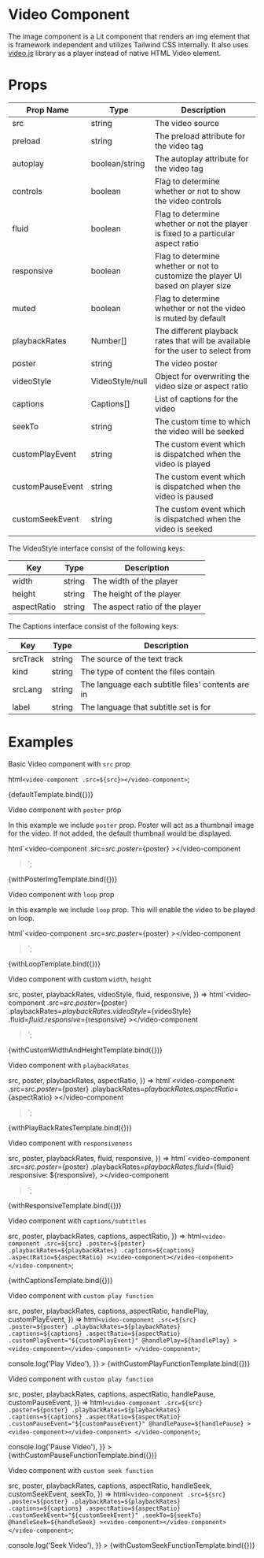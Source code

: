 
# Video Component

The image component is a Lit component that renders an img element that is framework independent and utilizes Tailwind CSS internally. It also uses [video.js](https://videojs.com/) library as a player instead of native HTML Video element.

# Props

| Prop Name        | Type            | Description                                                                       |
| ---------------- | --------------- | --------------------------------------------------------------------------------- |
| src              | string          | The video source                                                                  |
| preload          | string          | The preload attribute for the video tag                                           |
| autoplay         | boolean/string  | The autoplay attribute for the video tag                                          |
| controls         | boolean         | Flag to determine whether or not to show the video controls                       |
| fluid            | boolean         | Flag to determine whether or not the player is fixed to a particular aspect ratio |
| responsive       | boolean         | Flag to determine whether or not to customize the player UI based on player size  |
| muted            | boolean         | Flag to determine whether or not the video is muted by default                    |
| playbackRates    | Number[]        | The different playback rates that will be available for the user to select from   |
| poster           | string          | The video poster                                                                  |
| videoStyle       | VideoStyle/null | Object for overwriting the video size or aspect ratio                             |
| captions         | Captions[]      | List of captions for the video                                                    |
| seekTo           | string          | The custom time to which the video will be seeked                                 |
| customPlayEvent  | string          | The custom event which is dispatched when the video is played                     |
| customPauseEvent | string          | The custom event which is dispatched when the video is paused                     |
| customSeekEvent  | string          | The custom event which is dispatched when the video is seeked                     |

The VideoStyle interface consist of the following keys:

| Key         | Type   | Description                    |
| ----------- | ------ | ------------------------------ |
| width       | string | The width of the player        |
| height      | string | The height of the player       |
| aspectRatio | string | The aspect ratio of the player |

The Captions interface consist of the following keys:

| Key      | Type   | Description                                       |
| -------- | ------ | ------------------------------------------------- |
| srcTrack | string | The source of the text track                      |
| kind     | string | The type of content the files contain             |
| srcLang  | string | The language each subtitle files' contents are in |
| label    | string | The language that subtitle set is for             |

# Examples

<Meta title="Components/Videos" />

Basic Video component with `src` prop

  html`<video-component .src=${src}></video-component>`;

<Canvas>
  <Story
    name="Default"
    args={{
      src: 'http://commondatastorage.googleapis.com/gtv-videos-bucket/sample/BigBuckBunny.mp4',
    }}
  >
    {defaultTemplate.bind({})}
  </Story>
</Canvas>

Video component with `poster` prop

In this example we include `poster` prop. Poster will act as a thumbnail image
for the video. If not added, the default thumbnail would be displayed.

  html`<video-component .src=${src} .poster=${poster}
    ><video-component></video-component
  ></video-component>`;

<Canvas>
  <Story
    name="With Poster"
    args={{
      src: 'http://commondatastorage.googleapis.com/gtv-videos-bucket/sample/BigBuckBunny.mp4',
      poster:
        'https://upload.wikimedia.org/wikipedia/commons/6/69/Big_Buck_Bunny_-_forest.jpg',
    }}
  >
    {withPosterImgTemplate.bind({})}
  </Story>
</Canvas>

Video component with `loop` prop

In this example we include `loop` prop. This will enable the video to be played
on loop.

  html`<video-component .src=${src} .poster=${poster}
    ><video-component></video-component
  ></video-component>`;

<Canvas>
  <Story
    name="With Loop"
    args={{
      src: 'http://commondatastorage.googleapis.com/gtv-videos-bucket/sample/BigBuckBunny.mp4',
      poster:
        'https://upload.wikimedia.org/wikipedia/commons/6/69/Big_Buck_Bunny_-_forest.jpg',
      loop: true,
    }}
  >
    {withLoopTemplate.bind({})}
  </Story>
</Canvas>

Video component with custom `width`, `height`

  src,
  poster,
  playbackRates,
  videoStyle,
  fluid,
  responsive,
}) =>
  html`<video-component
    .src=${src}
    .poster=${poster}
    .playbackRates=${playbackRates}
    .videoStyle=${videoStyle}
    .fluid=${fluid}
    .responsive=${responsive}
    ><video-component></video-component
  ></video-component>`;

<Canvas>
  <Story
    name="With Custom Height and Width"
    args={{
      src: 'http://commondatastorage.googleapis.com/gtv-videos-bucket/sample/BigBuckBunny.mp4',
      poster:
        'https://upload.wikimedia.org/wikipedia/commons/6/69/Big_Buck_Bunny_-_forest.jpg',
      videoStyle: {
        width: '600px',
        height: '400px',
        aspectRatio: '4:3',
      },
      fluid: true,
      responsive: true,
    }}
  >
    {withCustomWidthAndHeightTemplate.bind({})}
  </Story>
</Canvas>

Video component with `playbackRates`

  src,
  poster,
  playbackRates,
  aspectRatio,
}) =>
  html`<video-component
    .src=${src}
    .poster=${poster}
    .playbackRates=${playbackRates}
    .aspectRatio=${aspectRatio}
    ><video-component></video-component
  ></video-component>`;

<Canvas>
  <Story
    name="With PlayBackRates"
    args={{
      src: 'http://commondatastorage.googleapis.com/gtv-videos-bucket/sample/BigBuckBunny.mp4',
      poster:
        'https://upload.wikimedia.org/wikipedia/commons/6/69/Big_Buck_Bunny_-_forest.jpg',
      playbackRates: [0.25, 0.5, 1, 1.5, 2, 2.5, 3],
    }}
  >
    {withPlayBackRatesTemplate.bind({})}
  </Story>
</Canvas>

Video component with `responsiveness`

  src,
  poster,
  playbackRates,
  fluid,
  responsive,
}) =>
  html`<video-component
    .src=${src}
    .poster=${poster}
    .playbackRates=${playbackRates}
    .fluid=${fluid}
    .responsive:
    ${responsive},
    ><video-component></video-component
  ></video-component>`;

<Canvas>
  <Story
    name="With Responsiveness"
    args={{
      src: 'http://commondatastorage.googleapis.com/gtv-videos-bucket/sample/BigBuckBunny.mp4',
      poster:
        'https://upload.wikimedia.org/wikipedia/commons/6/69/Big_Buck_Bunny_-_forest.jpg',
      playbackRates: [0.25, 0.5, 1, 1.5, 2, 2.5, 3],
      fluid: true,
      responsive: true,
    }}
  >
    {withResponsiveTemplate.bind({})}
  </Story>
</Canvas>

Video component with `captions/subtitles`

  src,
  poster,
  playbackRates,
  captions,
  aspectRatio,
}) =>
  html`<video-component
    .src=${src}
    .poster=${poster}
    .playbackRates=${playbackRates}
    .captions=${captions}
    .aspectRatio=${aspectRatio}
    ><video-component></video-component>
  </video-component>`;

<Canvas>
  <Story
    name="With Subtitles"
    args={{
      src: 'http://commondatastorage.googleapis.com/gtv-videos-bucket/sample/BigBuckBunny.mp4',
      poster:
        'https://upload.wikimedia.org/wikipedia/commons/6/69/Big_Buck_Bunny_-_forest.jpg',
      playbackRates: [0.25, 0.5, 1, 1.5, 2, 2.5, 3],
      aspectRatio: '16:9',
      captions: [
        {
          srcTrack:
            'https://gist.githubusercontent.com/samdutton/ca37f3adaf4e23679957b8083e061177/raw/e19399fbccbc069a2af4266e5120ae6bad62699a/sample.vtt',
          kind: 'captions',
          srcLang: 'en',
          label: 'English',
        },
      ],
    }}
  >
    {withCaptionsTemplate.bind({})}
  </Story>
</Canvas>

Video component with `custom play function`

  src,
  poster,
  playbackRates,
  captions,
  aspectRatio,
  handlePlay,
  customPlayEvent,
}) =>
  html`<video-component
    .src=${src}
    .poster=${poster}
    .playbackRates=${playbackRates}
    .captions=${captions}
    .aspectRatio=${aspectRatio}
    .customPlayEvent="${customPlayEvent}"
    @handlePlay=${handlePlay}
    ><video-component></video-component>
  </video-component>`;

<Canvas>
  <Story
    name="With Custom Play Function"
    args={{
      src: 'http://commondatastorage.googleapis.com/gtv-videos-bucket/sample/BigBuckBunny.mp4',
      poster:
        'https://upload.wikimedia.org/wikipedia/commons/6/69/Big_Buck_Bunny_-_forest.jpg',
      playbackRates: [0.25, 0.5, 1, 1.5, 2, 2.5, 3],
      aspectRatio: '16:9',
      captions: [
        {
          srcTrack:
            'https://gist.githubusercontent.com/samdutton/ca37f3adaf4e23679957b8083e061177/raw/e19399fbccbc069a2af4266e5120ae6bad62699a/sample.vtt',
          kind: 'captions',
          srcLang: 'en',
          label: 'English',
        },
      ],
      customPlayEvent: 'handlePlay',
      handlePlay: () => console.log('Play Video'),
    }}
  >
    {withCustomPlayFunctionTemplate.bind({})}
  </Story>
</Canvas>

Video component with `custom play function`

  src,
  poster,
  playbackRates,
  captions,
  aspectRatio,
  handlePause,
  customPauseEvent,
}) =>
  html`<video-component
    .src=${src}
    .poster=${poster}
    .playbackRates=${playbackRates}
    .captions=${captions}
    .aspectRatio=${aspectRatio}
    .customPauseEvent="${customPauseEvent}"
    @handlePause=${handlePause}
    ><video-component></video-component>
  </video-component>`;

<Canvas>
  <Story
    name="With Custom Pause Function"
    args={{
      src: 'http://commondatastorage.googleapis.com/gtv-videos-bucket/sample/BigBuckBunny.mp4',
      poster:
        'https://upload.wikimedia.org/wikipedia/commons/6/69/Big_Buck_Bunny_-_forest.jpg',
      playbackRates: [0.25, 0.5, 1, 1.5, 2, 2.5, 3],
      aspectRatio: '16:9',
      captions: [
        {
          srcTrack:
            'https://gist.githubusercontent.com/samdutton/ca37f3adaf4e23679957b8083e061177/raw/e19399fbccbc069a2af4266e5120ae6bad62699a/sample.vtt',
          kind: 'captions',
          srcLang: 'en',
          label: 'English',
        },
      ],
      customPauseEvent: 'handlePause',
      handlePause: () => console.log('Pause Video'),
    }}
  >
    {withCustomPauseFunctionTemplate.bind({})}
  </Story>
</Canvas>

Video component with `custom seek function`

  src,
  poster,
  playbackRates,
  captions,
  aspectRatio,
  handleSeek,
  customSeekEvent,
  seekTo,
}) =>
  html`<video-component
    .src=${src}
    .poster=${poster}
    .playbackRates=${playbackRates}
    .captions=${captions}
    .aspectRatio=${aspectRatio}
    .customSeekEvent="${customSeekEvent}"
    .seekTo=${seekTo}
    @handleSeek=${handleSeek}
    ><video-component></video-component>
  </video-component>`;

<Canvas>
  <Story
    name="With Custom Seek Function"
    args={{
      src: 'http://commondatastorage.googleapis.com/gtv-videos-bucket/sample/BigBuckBunny.mp4',
      poster:
        'https://upload.wikimedia.org/wikipedia/commons/6/69/Big_Buck_Bunny_-_forest.jpg',
      playbackRates: [0.25, 0.5, 1, 1.5, 2, 2.5, 3],
      aspectRatio: '16:9',
      captions: [
        {
          srcTrack:
            'https://gist.githubusercontent.com/samdutton/ca37f3adaf4e23679957b8083e061177/raw/e19399fbccbc069a2af4266e5120ae6bad62699a/sample.vtt',
          kind: 'captions',
          srcLang: 'en',
          label: 'English',
        },
      ],
      seekTo: '60',
      customSeekEvent: 'handleSeek',
      handleSeek: () => console.log('Seek Video'),
    }}
  >
    {withCustomSeekFunctionTemplate.bind({})}
  </Story>
</Canvas>

